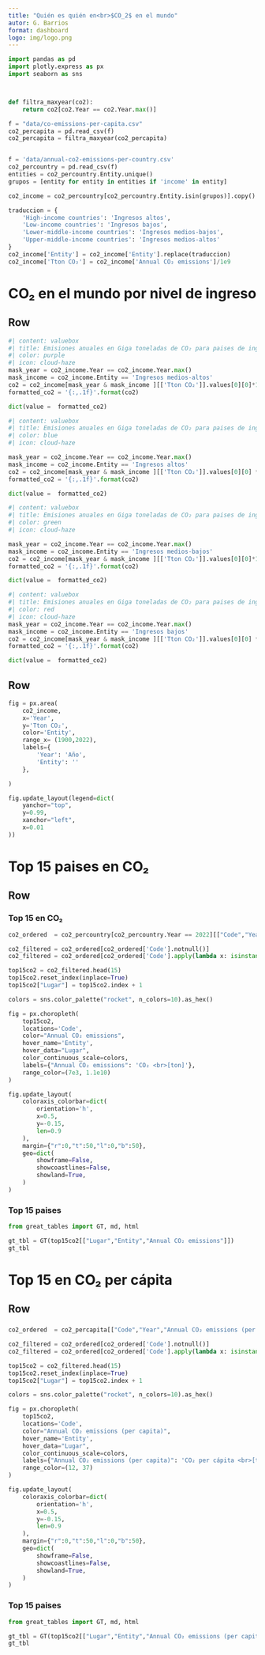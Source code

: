 ```yaml
---
title: "Quién es quién en<br>$CO_2$ en el mundo"
autor: G. Barrios
format: dashboard
logo: img/logo.png
---
```

```python
import pandas as pd
import plotly.express as px
import seaborn as sns



def filtra_maxyear(co2):
    return co2[co2.Year == co2.Year.max()]

f = "data/co-emissions-per-capita.csv"
co2_percapita = pd.read_csv(f)
co2_percapita = filtra_maxyear(co2_percapita)


f = 'data/annual-co2-emissions-per-country.csv'
co2_percountry = pd.read_csv(f)
entities = co2_percountry.Entity.unique()
grupos = [entity for entity in entities if 'income' in entity]

co2_income = co2_percountry[co2_percountry.Entity.isin(grupos)].copy()

traduccion = {
    'High-income countries': 'Ingresos altos',
    'Low-income countries': 'Ingresos bajos',
    'Lower-middle-income countries': 'Ingresos medios-bajos',
    'Upper-middle-income countries': 'Ingresos medios-altos'
}
co2_income['Entity'] = co2_income['Entity'].replace(traduccion)
co2_income['Tton CO₂'] = co2_income['Annual CO₂ emissions']/1e9

```

# CO₂ en el mundo  por nivel de ingreso


## Row {height="30%"}



```python
#| content: valuebox
#| title: Emisiones anuales en Giga toneladas de CO₂ para paises de ingresos medios-altos en el 2022
#| color: purple
#| icon: cloud-haze
mask_year = co2_income.Year == co2_income.Year.max()
mask_income = co2_income.Entity == 'Ingresos medios-altos'
co2 = co2_income[mask_year & mask_income ][['Tton CO₂']].values[0][0]*1000
formatted_co2 = '{:,.1f}'.format(co2)

dict(value =  formatted_co2)
```

```python
#| content: valuebox
#| title: Emisiones anuales en Giga toneladas de CO₂ para paises de ingresos altos durante el 2022
#| color: blue
#| icon: cloud-haze

mask_year = co2_income.Year == co2_income.Year.max()
mask_income = co2_income.Entity == 'Ingresos altos'
co2 = co2_income[mask_year & mask_income ][['Tton CO₂']].values[0][0] * 1000
formatted_co2 = '{:,.1f}'.format(co2)

dict(value =  formatted_co2)
```


```python
#| content: valuebox
#| title: Emisiones anuales en Giga toneladas de CO₂ para paises de ingresos medios-bajos en el 2022
#| color: green
#| icon: cloud-haze

mask_year = co2_income.Year == co2_income.Year.max()
mask_income = co2_income.Entity == 'Ingresos medios-bajos'
co2 = co2_income[mask_year & mask_income ][['Tton CO₂']].values[0][0]*1000
formatted_co2 = '{:,.1f}'.format(co2)

dict(value =  formatted_co2)
```

```python
#| content: valuebox
#| title: Emisiones anuales en Giga toneladas de CO₂ para paises de ingresos bajos durante el 2022
#| color: red
#| icon: cloud-haze
mask_year = co2_income.Year == co2_income.Year.max()
mask_income = co2_income.Entity == 'Ingresos bajos'
co2 = co2_income[mask_year & mask_income ][['Tton CO₂']].values[0][0] * 1000
formatted_co2 = '{:,.1f}'.format(co2)

dict(value =  formatted_co2)
```


## Row

```python
fig = px.area(
    co2_income, 
    x='Year', 
    y='Tton CO₂', 
    color='Entity', 
    range_x= (1900,2022),
    labels={
        'Year': 'Año', 
        'Entity': ''
    },

)

fig.update_layout(legend=dict(
    yanchor="top",
    y=0.99,
    xanchor="left",
    x=0.01
))
```





# Top 15 paises en CO₂


## Row

### Top 15 en CO₂ {width=75%}

```python

co2_ordered  = co2_percountry[co2_percountry.Year == 2022][["Code","Year","Annual CO₂ emissions","Entity"]].sort_values(by="Annual CO₂ emissions",ascending=False)

co2_filtered = co2_ordered[co2_ordered['Code'].notnull()]
co2_filtered = co2_ordered[co2_ordered['Code'].apply(lambda x: isinstance(x, str) and len(x) == 3 and x.isalpha())]

top15co2 = co2_filtered.head(15)
top15co2.reset_index(inplace=True)
top15co2["Lugar"] = top15co2.index + 1

colors = sns.color_palette("rocket", n_colors=10).as_hex()

fig = px.choropleth(
    top15co2, 
    locations='Code', 
    color="Annual CO₂ emissions",  
    hover_name='Entity', 
    hover_data="Lugar",
    color_continuous_scale=colors,  
    labels={"Annual CO₂ emissions": 'CO₂ <br>[ton]'},
    range_color=(7e3, 1.1e10)
)

fig.update_layout(
    coloraxis_colorbar=dict(
        orientation='h',  
        x=0.5,  
        y=-0.15,  
        len=0.9
    ),
    margin={"r":0,"t":50,"l":0,"b":50}, 
    geo=dict(
        showframe=False,  
        showcoastlines=False,  
        showland=True, 
    )
)


```

### Top 15 paises

```python
from great_tables import GT, md, html

gt_tbl = GT(top15co2[["Lugar","Entity","Annual CO₂ emissions"]])
gt_tbl

```




# Top 15 en CO₂ per cápita
<!-- El **CO₂ per cápita**  es una medida que representa la cantidad promedio de dióxido de carbono (CO₂) emitido por cada persona en un país o región en un período específico, generalmente expresado en toneladas por año. Es un indicador que refleja el impacto ambiental en relación con la población.

Aqui van unas cards que calculan cuanto se emite en el país que emite más per capita, menos y México como referencia, especificando por habitante -->





## Row

###  {width=75%}

```python

co2_ordered  = co2_percapita[["Code","Year","Annual CO₂ emissions (per capita)","Entity"]].sort_values(by="Annual CO₂ emissions (per capita)",ascending=False)

co2_filtered = co2_ordered[co2_ordered['Code'].notnull()]
co2_filtered = co2_ordered[co2_ordered['Code'].apply(lambda x: isinstance(x, str) and len(x) == 3 and x.isalpha())]

top15co2 = co2_filtered.head(15)
top15co2.reset_index(inplace=True)
top15co2["Lugar"] = top15co2.index + 1

colors = sns.color_palette("rocket", n_colors=10).as_hex()

fig = px.choropleth(
    top15co2, 
    locations='Code', 
    color="Annual CO₂ emissions (per capita)",  
    hover_name='Entity', 
    hover_data="Lugar",
    color_continuous_scale=colors,  
    labels={"Annual CO₂ emissions (per capita)": 'CO₂ per cápita <br>[ton]'},
    range_color=(12, 37)
)

fig.update_layout(
    coloraxis_colorbar=dict(
        orientation='h',  
        x=0.5,  
        y=-0.15,  
        len=0.9
    ),
    margin={"r":0,"t":50,"l":0,"b":50}, 
    geo=dict(
        showframe=False,  
        showcoastlines=False,  
        showland=True, 
    )
)


```

### Top 15 paises

```python
from great_tables import GT, md, html

gt_tbl = GT(top15co2[["Lugar","Entity","Annual CO₂ emissions (per capita)"]])
gt_tbl

```
